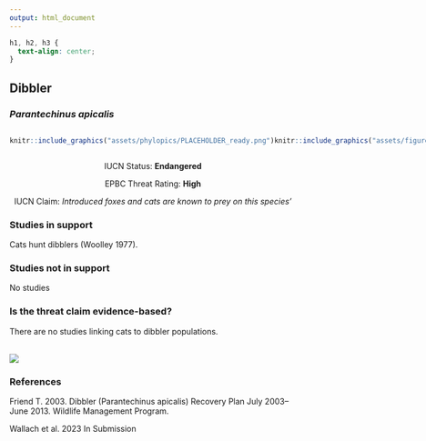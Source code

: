 ```yaml
---
output: html_document
---
```

```css
h1, h2, h3 {
  text-align: center;
}
```

## **Dibbler**
### *Parantechinus apicalis*

:::: {style="display: flex;"}

::: {}
  ```r
  knitr::include_graphics("assets/phylopics/PLACEHOLDER_ready.png")
  ```
:::

::: {}

:::

::: {}
  ```r
  knitr::include_graphics("assets/figures/Map_Cat_Parantechinus apicalis.png")
  ```
:::

::::
<center>
IUCN Status: **Endangered**

EPBC Threat Rating: **High**

IUCN Claim: *Introduced foxes and cats are known to prey on this species'*

</center>

### Studies in support

Cats hunt dibblers (Woolley 1977).

### Studies not in support

No studies

### Is the threat claim evidence-based?

There are no studies linking cats to dibbler populations.
<br>
<br>

![](assets/figures/Main_Evidence_Cat_Parantechinus apicalis.png)

### References

Friend T. 2003. Dibbler (Parantechinus apicalis) Recovery Plan July 2003–June 2013. Wildlife Management Program.

Wallach et al. 2023 In Submission

